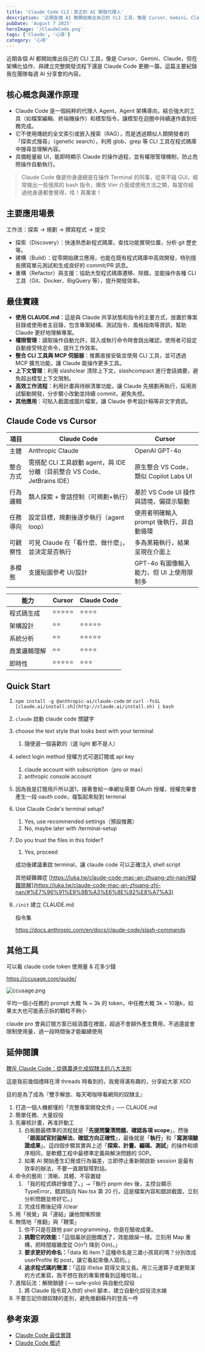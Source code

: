 ```yaml
---
title: 'Claude Code CLI：真正的 AI 開發代理人'
description: '近期各個 AI 都開始推出自己的 CLI 工具，像是 Cursor、Gemini、Claude，但在架構化協作、與建立完整開發流程下還是 Claude Code 更勝一籌。這篇主要紀錄我在團隊每週 AI 分享會的內容。'
pubDate: 'August 7 2025'
heroImage: '/ClaudeCode.png'
tags: ['Claude', '心得']
category: '心得'
---
```


近期各個 AI 都開始推出自己的 CLI 工具，像是 Cursor、Gemini、Claude，但在架構化協作、與建立完整開發流程下還是 Claude Code 更勝一籌。這篇主要紀錄我在團隊每週 AI 分享會的內容。

## 核心概念與運作原理

- Claude Code 是一個純粹的代理人 Agent，Agent 架構導向，結合強大的工具（如檔案編輯、終端機操作）和模型指令，讓模型在迴圈中持續運作直到任務完成。
- 它不使用傳統的全文索引或嵌入搜索（RAG），而是透過類似人類開發者的「探索式搜尋」（genetic search），利用 glob、grep 等 CLI 工具在程式碼庫中搜尋並理解內容。
- 具備輕量級 UI，能即時顯示 Claude 的操作過程，並有權限管理機制，防止危險操作自動執行。

> Claude Code 像是你身邊總是在操作 Terminal 的同事，從來不碰 GUI，經常做出一些很屌的 bash 指令，爆改 Vim 介面或使用方法之類，每當你經過他身邊都會覺得，哇！真厲害！

## 主要應用場景

工作流：探索 → 規劃 → 撰寫程式 → 提交

- 探索（Discovery）：快速熟悉新程式碼庫，查找功能實現位置，分析 git 歷史等。
- 建構（Build）：從零開始建立應用，也能在既有程式碼庫中高效開發，特別擅長撰寫單元測試和生成良好的 commit/PR 訊息。
- 重構（Refactor）與支援：協助大型程式碼庫遷移、除錯，並能操作各種 CLI 工具（Git、Docker、BigQuery 等），提升開發效率。


## 最佳實踐

- **使用 CLAUDE.md**：這是與 Claude 共享狀態和指令的主要方式，放置於專案目錄或使用者主目錄，包含專案結構、測試指令、風格指南等資訊，幫助 Claude 更好地理解專案。
- **權限管理**：讀取操作自動允許，寫入或執行命令時會跳出確認，使用者可設定自動接受特定命令，提升工作效率。
- **整合 CLI 工具與 MCP 伺服器**：推薦直接安裝並使用 CLI 工具，並可透過 MCP 擴充功能，讓 Claude 能操作更多工具。
- **上下文管理**：利用 slashclear 清除上下文，slashcompact 進行會話摘要，避免超出模型上下文限制。
- **高效工作流程**：利用計畫與待辦清單功能，讓 Claude 先規劃再執行，採用測試驅動開發，分步驟小改動並持續 commit，避免失控。
- **其他應用**：可貼入截圖或圖片檔案，讓 Claude 參考設計稿等非文字資訊。

## Claude Code vs Cursor

| 項目 | Claude Code | Cursor |
| --- | --- | --- |
| 主體 | Anthropic Claude | OpenAI GPT-4o |
| 整合方式 | 需搭配 CLI 工具啟動 agent，與 IDE 分離（目前整合 VS Code、JetBrains IDE） | 原生整合 VS Code，類似 Copilot Labs UI |
| 行為邏輯 | 類人探索 + 會話控制（可規劃+執行） | 基於 VS Code UI 操作與語境，偏提示驅動 |
| 任務導向 | 設定目標，規劃後逐步執行（agent loop） | 使用者明確輸入 prompt 後執行，非自動循環 |
| 可觀察性 | 可見 Claude 在「看什麼、做什麼」，並決定是否執行 | 多為黑箱執行，結果呈現在介面上 |
| 多模態 | 支援貼圖參考 UI/設計 | GPT-4o 有圖像輸入能力，但 UI 上使用限制多 |

| 能力 | Cursor | Claude Code  |
| --- | --- | --- |
| 程式碼生成 | ⭐⭐⭐⭐⭐ | ⭐⭐⭐⭐ |
| 架構設計 | ⭐⭐ | ⭐⭐⭐⭐⭐ |
| 系統分析 | ⭐⭐ | ⭐⭐⭐⭐⭐ |
| 商業邏輯理解 | ⭐⭐ | ⭐⭐⭐⭐ |
| 即時性 | ⭐⭐⭐⭐⭐ | ⭐⭐⭐ |

## Quick Start

1. `npm install -g @anthropic-ai/claude-code` or `curl -fsSL [claude.ai/install.sh](http://claude.ai/install.sh) | bash`

2. `claude` 啟動 claude code 關鍵字

3. choose the text style that looks best with your terminal
    1. 隨便選一個喜歡的（選 light 都不是人）

4. select login method 授權方式可選訂閱或 api key
    1. claude account with subscription（pro or max）
    2. anthropic console account

5. 因為我是訂閱用戶所以選1，接著會給一串網址需要 OAuth 授權，授權完畢會產生一段 oauth code，複製起來貼到 terminal

6. Use Claude Code's terminal setup?
    1. Yes, use recommended settings（預設推薦）
    2. No, maybe later with /terminal-setup

7. Do you trust the files in this folder? 
    1. Yes, proceed
    
    成功後建議重啟 terminal，讓 claude code 可以正確注入 shell script
    
    其他疑難雜症 [https://luka.tw/claude-code-mac-an-zhuang-zhi-nan/#疑難排解](https://luka.tw/claude-code-mac-an-zhuang-zhi-nan/#%E7%96%91%E9%9B%A3%E6%8E%92%E8%A7%A3)
    
8. `/init` 建立 CLAUDE.md
    
    指令集
    
    https://docs.anthropic.com/en/docs/claude-code/slash-commands

## 其他工具

可以看 claude code token 使用量 & 花多少錢

https://ccusage.com/guide/

![ccusage.png](/ccusage.png)

平均一個小任務的 prompt 大概 1k ~ 3k 的 token，中任務大概 3k ~ 10幾k，如果太大也可能表示拆的顆粒不夠小

claude pro 會員訂閱方案已經涵蓋在裡面，超過不會額外產生費用，不過還是會限制使用量，過一段時間後才能繼續使用

## 延伸閱讀

[鞭斥 Claude Code：從碼農進化成奴隸主的八大法則](https://rainboltz.medium.com/%E9%9E%AD%E6%96%A5-claude-code-%E5%BE%9E%E7%A2%BC%E8%BE%B2%E9%80%B2%E5%8C%96%E6%88%90%E5%A5%B4%E9%9A%B8%E4%B8%BB%E7%9A%84%E5%85%AB%E5%A4%A7%E6%B3%95%E5%89%87-158fe50a5a5b)

這是我前幾個禮拜在滑 threads 時看到的，我覺得滿有趣的，分享給大家 XDD

目的是為了成為『雙手解放、每天喝咖啡看網飛的奴隸主』

1. 打造一個人機都懂的「完整專案開發文件」── CLAUDE.md
2. 簡單任務、大量奴役
3. 先審核計畫，再准許動工
    1. 白板題最標準的流程就是「**先提問釐清問題、確認各項 scope**」，然後「**跟面試官討論解法、確認方向正確性**」，最後就是「**執行**」和「**寫測項驗證成果**」。這四個步驟其實與上述「**探索、計畫、編碼、測試**」的操作和順序相同，是軟體工程中最標準定義與解決問題的 SOP。
    2. 如果 AI 開始產生幻覺或行為偏差，立即停止重新開啟新 session 是最有效率的辦法，不要一直跟智障對話。
4. 命令的藝術：清晰、具體、不容置疑
    1. 「我的程式碼好像壞了。」⭢「執行 pnpm dev 後，主控台顯示 TypeError，錯誤指向 Nav.tsx 第 20 行。這是檔案內容和錯誤截圖，立刻分析問題並修好它。」
    2. 完成任務後記得 /clear
5. 用「視覺」與「連結」讓他閉嘴照做
6. 無情地「推翻」與「鞭策」
    1. 你不只是在跟他 pair programming，你是在驗收成果。
    2. **挑戰它的效能：**「這個巢狀迴圈爛透了，效能跟屎一樣。立刻用 Map 重構，把時間複雜度從 O(n²) 降到 O(n)。」
    3. **要求更好的命名：**「data 和 item？這種命名是三歲小孩寫的嗎？分別改成 userProfile 和 post，讓它看起來像人寫的。」
    4. **追求程式碼的簡潔：**「這段 if/else 寫得又臭又長。用三元運算子或更簡潔的方式重寫，我不想在我的專案裡看到這種垃圾。」
7. 進階玩法：解開鎖鏈 ( — safe-yolo) 與自動化奴役
    1. 將 Claude 指令寫入你的 shell 腳本，建立自動化奴役流水線
8. 不要忘記你跟奴隸的差別，避免推翻蘇丹的登高一呼

## 參考來源

* [Claude Code 最佳實踐](https://www.youtube.com/watch?v=6qGFP7HkIcY)
* [Claude Code 概述](https://docs.anthropic.com/zh-TW/docs/claude-code/overview)
